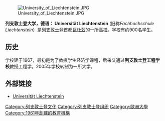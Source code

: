 {{Infobox university
| name              = 列支敦士登大学
| native_name       = Universität Liechtenstein
| image_name        = unilogo.png
| image_size        = 
| image_alt         = 
| caption           = 
| latin_name        = 
| motto             = ''Studieren mit Aussicht''
| mottoeng          = 
| established       = 1961年
| closed            = 
| type              = 
| affiliation       = 
| endowment         = 
| budget            = 
| officer_in_charge = 
| chairman          = 
| chancellor        = 
| president         = Klaus Näscher
| vice-president    = 
| superintendent    = 
| provost           = 
| vice_chancellor   = 
| rector            = 
| principal         = 
| dean              = 
| director          = 
| head_label        = 
| head              = 
| academic_staff    = 约200
| administrative_staff  = 
| students          = 1200
| undergrad         = 
| postgrad          = 
| doctoral          = 
| other             = 
| city              = [[瓦杜兹|瓦杜兹]]
| state             = 
| province          = 
| country           = {{flagcountry|Liechtenstein}}
| coor              = 
| campus            = 
| former_names      = 
| free_label        = 
| free              = 
| colors            = 
| colours           = 
| athletics         = 
| sports            = 
| network           = IBH [Internationale Bodensee-Hochschule]
| mascot            = 
| website           = [http://www.uni.li www.uni.li]
| logo              = 
|image_map=Location Liechtenstein Europe.png
|map_caption={{map caption|location_color=green|region=[[Europe|Europe]]|region_color=dark grey|legend=Location Liechtenstein Europe.png}}
|image_map2=Location Liechtenstein.png
|map_caption2={{map caption|location_color=green|}}
|map2_width=250px
| footnotes         = 
}}

[[File:University_of_Liechtenstein.JPG|thumb]]

'''列支敦士登大学，德语： Universität Liechtenstein''' (旧称''Fachhochschule Liechtenstein''）是[[列支敦士登|列支敦士登]]首都[[瓦杜茲|瓦杜茲]]的一所[[高校|高校]]。学校有约900名学生。

==历史==

学校建于1967，最初是为了教授学生经济学课程，后来又通过'''列支敦士登工程学校'''教授工程学。2005年学校转制为一所大学。

== 外部链接 ==
* [https://web.archive.org/web/20121219222956/http://www.uni.li/  Universität Liechtenstein]

{{Authority control}}
{{列支敦士登小作品}}
{{university-stub}}
[[Category:列支敦士登文化|Category:列支敦士登文化]]
[[Category:列支敦士登组织|Category:列支敦士登组织]]
[[Category:歐洲大學|Category:歐洲大學]]
[[Category:1961年創建的教育機構|Category:1961年創建的教育機構]]